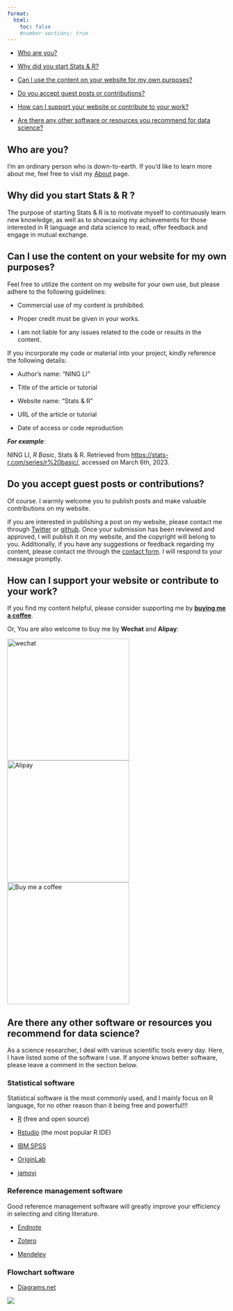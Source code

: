 ```yaml
---
format:
  html:
    toc: false
    #number-sections: true
---
```


-   [Who are you?](#sec-who-are-you-)

-   [Why did you start Stats & R?](#sec-why-did-you-start-stats--r-)

-   [Can I use the content on your website for my own purposes?](#sec-can-i-use-the-content-on-your-website-for-my-own-purposes)

-   [Do you accept guest posts or contributions?](#sec-do-you-accept-guest-posts-or-contributions)

-   [How can I support your website or contribute to your work?](#sec-how-can-i-support-your-website-or-contribute-to-your-work)

-   [Are there any other software or resources you recommend for data science?](#sec-are-there-any-other-software-or-resources-you-recommend-for-data-science)

## Who are you? {#sec-who-are-you-}

I'm an ordinary person who is down-to-earth. If you'd like to learn more about me, feel free to visit my [About](about.qmd) page.

## Why did you start Stats & R ? {#sec-why-did-you-start-stats--r-}

The purpose of starting Stats & R is to motivate myself to continuously learn new knowledge, as well as to showcasing my achievements for those interested in R language and data science to read, offer feedback and engage in mutual exchange.

## Can I use the content on your website for my own purposes? {#sec-can-i-use-the-content-on-your-website-for-my-own-purposes}

Feel free to utilize the content on my website for your own use, but please adhere to the following guidelines:

-   Commercial use of my content is prohibited.

-   Proper credit must be given in your works.

-   I am not liable for any issues related to the code or results in the content.

If you incorporate my code or material into your project, kindly reference the following details:

-   Author's name: "NING LI"

-   Title of the article or tutorial

-   Website name: "Stats & R"

-   URL of the article or tutorial

-   Date of access or code reproduction

***For example***:

NING LI, *R Basic*, Stats & R. Retrieved from <https://stats-r.com/series/r%20basic/>, accessed on March 6th, 2023.

## Do you accept guest posts or contributions? {#sec-do-you-accept-guest-posts-or-contributions}

Of course. I warmly welcome you to publish posts and make valuable contributions on my website.

If you are interested in publishing a post on my website, please contact me through [Twitter](https://twitter.com/ningli3739) or [github](https://github.com/NING3739). Once your submission has been reviewed and approved, I will publish it on my website, and the copyright will belong to you. Additionally, if you have any suggestions or feedback regarding my content, please contact me through the [contact form](feedback.qmd). I will respond to your message promptly.

## How can I support your website or contribute to your work? {#sec-how-can-i-support-your-website-or-contribute-to-your-work}

If you find my content helpful, please consider supporting me by [**buying me a coffee**](https://www.buymeacoffee.com/statsr).

Or, You are also welcome to buy me by **Wechat** and **Alipay**:

::: {layout-nrow="2"}
![wechat](https://github.com/NING3739/my-personal-website/blob/main/IMG_0038.JPG?raw=true){width="280"} ![Alipay](https://github.com/NING3739/my-personal-website/blob/main/IMG_0039.JPG?raw=true){width="280"} ![Buy me a coffee](https://github.com/NING3739/my-personal-website/blob/main/bmc_qr.png?raw=true){width="280"}
:::

## Are there any other software or resources you recommend for data science? {#sec-are-there-any-other-software-or-resources-you-recommend-for-data-science}

As a science researcher, I deal with various scientific tools every day. Here, I have listed some of the software I use. If anyone knows better software, please leave a comment in the section below.

### Statistical software

Statistical software is the most commonly used, and I mainly focus on R language, for no other reason than it being free and powerful!!!

-   [R](https://www.r-project.org/) (free and open source)

-   [Rstudio](https://posit.co/downloads/) (the most popular R IDE)

-   [IBM SPSS](https://www.ibm.com/spss)

-   [OriginLab](https://www.originlab.com/)

-   [jamovi](https://www.jamovi.org/)

### Reference management software

Good reference management software will greatly improve your efficiency in selecting and citing literature.

-   [Endnote](https://endnote.com/)

-   [Zotero](https://www.zotero.org/)

-   [Mendeley](https://www.mendeley.com/)

### Flowchart software

-   [Diagrams.net](https://app.diagrams.net/)

[![](https://api.netlify.com/api/v1/badges/844a5dd0-c9a0-405c-8415-ac405e812571/deploy-status)](https://app.netlify.com/sites/stats-r/deploys)